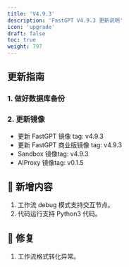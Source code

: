 ```yaml
---
title: 'V4.9.3'
description: 'FastGPT V4.9.3 更新说明'
icon: 'upgrade'
draft: false
toc: true
weight: 797
---
```


## 更新指南

### 1. 做好数据库备份

### 2. 更新镜像

- 更新 FastGPT 镜像 tag: v4.9.3
- 更新 FastGPT 商业版镜像 tag: v4.9.3
- Sandbox 镜像tag: v4.9.3
- AIProxy 镜像tag: v0.1.5


## 🚀 新增内容

1. 工作流 debug 模式支持交互节点。
2. 代码运行支持 Python3 代码。

## 🐛 修复

1. 工作流格式转化异常。
